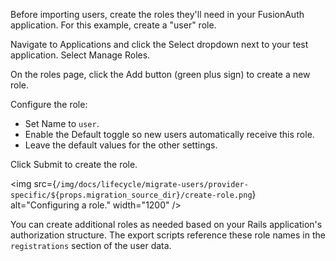 
Before importing users, create the roles they'll need in your FusionAuth application. For this example, create a "user" role.

Navigate to <Breadcrumb>Applications</Breadcrumb> and click the <InlineUIElement>Select</InlineUIElement> dropdown next to your test application. Select <InlineUIElement>Manage Roles</InlineUIElement>.

On the roles page, click the <InlineUIElement>Add</InlineUIElement> button (green plus sign) to create a new role.

Configure the role:

- Set <InlineField>Name</InlineField> to `user`.
- Enable the <InlineUIElement>Default</InlineUIElement> toggle so new users automatically receive this role.
- Leave the default values for the other settings.

Click <InlineUIElement>Submit</InlineUIElement> to create the role.

<img src={`/img/docs/lifecycle/migrate-users/provider-specific/${props.migration_source_dir}/create-role.png`} alt="Configuring a role." width="1200" />

You can create additional roles as needed based on your Rails application's authorization structure. The export scripts reference these role names in the `registrations` section of the user data.
